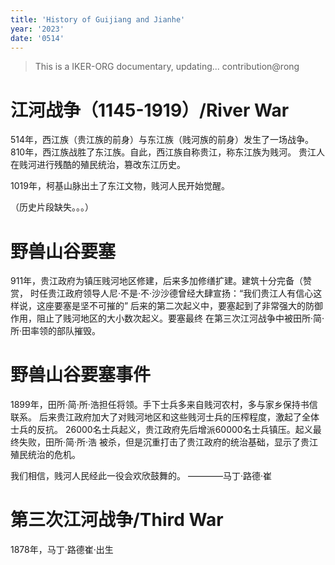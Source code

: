 ```yaml
---
title: 'History of Guijiang and Jianhe'
year: '2023'
date: '0514'
---
```


>This is a IKER-ORG documentary, updating... contribution@rong

# 江河战争（1145-1919）/River War

514年，西江族（贵江族的前身）与东江族（贱河族的前身）发生了一场战争。
810年，西江族战胜了东江族。自此，西江族自称贵江，称东江族为贱河。
贵江人在贱河进行残酷的殖民统治，篡改东江历史。

1019年，柯基山脉出土了东江文物，贱河人民开始觉醒。

（历史片段缺失。。。）

# 野兽山谷要塞

911年，贵江政府为镇压贱河地区修建，后来多加修缮扩建。建筑十分完备（赞赏，
时任贵江政府领导人尼·不是·不·沙沙德曾经大肆宣扬：“我们贵江人有信心这样说，这座要塞是坚不可摧的”
后来的第二次起义中，要塞起到了非常强大的防御作用，阻止了贱河地区的大小数次起义。要塞最终
在第三次江河战争中被田所·简·所·田率领的部队摧毁。

# 野兽山谷要塞事件

1899年，田所·简·所·浩担任将领。手下士兵多来自贱河农村，多与家乡保持书信联系。
后来贵江政府加大了对贱河地区和这些贱河士兵的压榨程度，激起了全体士兵的反抗。
26000名士兵起义，贵江政府先后增派60000名士兵镇压。起义最终失败，田所·简·所·浩
被杀，但是沉重打击了贵江政府的统治基础，显示了贵江殖民统治的危机。

我们相信，贱河人民经此一役会欢欣鼓舞的。    ————马丁·路德·崔

# 第三次江河战争/Third War

1878年，马丁·路德崔·出生
